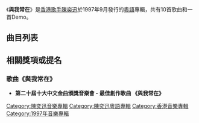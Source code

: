 {{Album infobox | <!-- See Wikipedia:WikiProject_Albums -->
|  Name        = 與我常在
|  Type        = [[專輯|專輯]]
|  Artist      = [[陳奕迅|陳奕迅]]
|  Cover       = 與我常在.jpg
|  Released    = 1997年9月
|  Recorded    = 1997年
|  Genre       = 粵語
|  Length      = 43分2秒
|  Label       = [[華星唱片|華星唱片]]
|  Last album  = [[一滴眼淚|一滴眼淚]]<br>（1997年）
|  This album  = 與我常在<br>（1997年）
|  Next album  = [[醞釀|醞釀]]<br>（1997年）
}}

《'''與我常在'''》是[[香港|香港]][[歌手|歌手]][[陳奕迅|陳奕迅]]於1997年9月發行的[[粵語|粵語]]專輯，共有10首歌曲和一首Demo。

== 曲目列表 ==
{{tracklist
| headline = 曲目
| total_length = 43:02
| title_width = 16%

| music_credits = yes
| lyrics_credits = yes
| arranger_credits = yes
| producer_credits = yes
| longnote_column = yes

| title1 = 現場直播
| music1 = [[陳輝陽|陳輝陽]]
| lyrics1 = [[因葵|因葵]]
| arranger1 = [[Lorn_Leber|Lorn Leber]]
| producer1 = [[李振權|Jim Lee]]
| longnote1 = 
| length1 = 5:02

| title2 = 與我常在
| music2 = [[林健華|林健華]]
| lyrics2 = [[林夕|林夕]]
| arranger2 = Lorn Leber
| producer2 = Jim Lee
| longnote2 = 
| length2 = 4:02

| title3 = 愛沒有左右
| music3 = [[黃家強|黃家強]]
| lyrics3 = [[劉卓輝|劉卓輝]]
| arranger3 = Lorn Leber
| producer3 = Jim Lee
| longnote3 = 
| length3 = 3:55

| title4 = 生命有幾好
| music4 = [[王治平_(作曲家)|王治平]]
| lyrics4 = 林夕
| arranger4 = Lorn Leber
| producer4 = Jim Lee
| longnote4 = 
| length4 = 4:14

| title5 = 抱擁這分鐘
| music5 = Jim Lee
| lyrics5 = 潘源良
| arranger5 = Lorn Leber
| producer5 = Jim Lee
| longnote5 = 
| length5 = 4:57

| title6 = 那一夜有沒有雪?
| music6 = [[陳奕迅|陳奕迅]]
| lyrics6 = 
| arranger6 = 
| producer6 = 
| note6 = Demo Version
| longnote6 = 
| length6 = 0:45

| title7 = 伴遊
| music7 = [[柳重言|柳重言]]
| lyrics7 = [[周耀輝|周耀輝]]
| arranger7 = [[James_Lau|James Lau]]
| producer7 = [[王紀華|王紀華]]
| longnote7 = 
| length7 = 3:57

| title8 = 跟我走好嗎
| music8 = 柳重言
| lyrics8 = [[何秀萍|何秀萍]]
| arranger8 = [[金培達|金培達]]
| producer8 = 王紀華
| longnote8 = 
| length8 = 4:05

| title9 = 今天等我來
| music9 = 柳重言
| lyrics9 = [[勞雙恩|勞雙恩]]
| arranger9 = 金培達
| producer9 = 王紀華
| longnote9 = 
| length9 = 4:24

| title10 = 敵人
| music10 = [[劉祖德|劉祖德]]
| lyrics10 = [[羅頌怡|羅頌怡]]
| arranger10 = 劉祖德
| producer10 = 王紀華
| longnote10 = 
| length10 = 4:15

| title11 = 那一夜有沒有說?
| music11 = 陳奕迅
| lyrics11 = [[黃偉文|黃偉文]]
| arranger11 = [[刘志远_(香港音乐人)|劉志遠]]
| producer11 = 王紀華
| longnote11 = 
| length11 = 3:20
}}

==相關獎項或提名==
===歌曲《與我常在》===
*'''第二十屆十大中文金曲頒獎音樂會 - 最佳創作歌曲 《與我常在》'''

{{陳奕迅}}

[[Category:陳奕迅音樂專輯|Category:陳奕迅音樂專輯]]
[[Category:陳奕迅粵語專輯|Category:陳奕迅粵語專輯]]
[[Category:香港音樂專輯|Category:香港音樂專輯]]
[[Category:1997年音樂專輯|Category:1997年音樂專輯]]